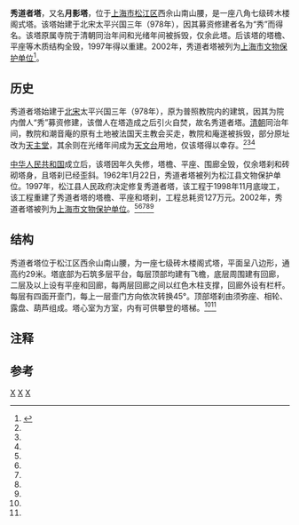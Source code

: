 {{文物保护单位
| 级别 = 省级
| 省区市 = 上海市
| 名称 = 秀道者塔
| 图片 = Xiudaozheta.jpg
| 编号 = 7-6
| 分类 = 古建筑
| 时代 = [[北宋|北宋]]
| 所在 = [[上海市|上海市]][[松江区|松江区]]
| 登录 = 2002年4月27日
}}
'''秀道者塔'''，又名'''月影塔'''，位于[[上海市|上海市]][[松江区|松江区]]西佘山南山腰，是一座八角七级砖木楼阁式塔。该塔始建于北宋太平兴国三年（978年），因其募资修建者名为“秀”而得名。该塔原属寺院于清朝同治年间和光绪年间被拆毁，仅余此塔。后该塔的塔檐、平座等木质结构全毁，1997年得以重建。2002年，秀道者塔被列为[[上海市文物保护单位|上海市文物保护单位]]<ref>{{Cite book|title=中国文物地图集 上海分册|last=国家文物局主编|publisher=北京：[[中华地图学社|中华地图学社]]|year=2017.01|isbn=978-7-80031-643-2|pages=136-140}}</ref>。
==历史==
秀道者塔始建于[[北宋|北宋]]太平兴国三年（978年），原为普照教院内{{efn|1=一说为潮音庵内<ref name="one"/>。}}的建筑，因其为院内僧人“秀”募资修建，该僧人在塔造成之后引火自焚，故名秀道者塔。[[清朝|清朝]]同治年间，教院和潮音庵的原有土地被法国天主教会买走，教院和庵遂被拆毁，部分原址改为[[佘山进教之佑圣母大殿|天主堂]]，其余则在光绪年间成为[[佘山天文台|天文台]]用地，仅该塔得以幸存。<ref name="one"/><ref name="two"/><ref name="four"/>

[[中华人民共和国|中华人民共和国]]成立后，该塔因年久失修，塔檐、平座、围廊全毁，仅余塔刹和砖砌塔身，且塔刹已经歪斜。1962年1月22日，秀道者塔被列为松江县文物保护单位。1997年，松江县人民政府决定修复秀道者塔，该工程于1998年11月底竣工，该工程重建了秀道者塔的塔檐、平座和塔刹，工程总耗资127万元。2002年，秀道者塔被列为[[上海市文物保护单位|上海市文物保护单位]]。<ref name="one"/><ref name="two"/><ref name="four"/><ref name="six"/><ref name="seven"/>
==结构==
秀道者塔位于松江区西佘山南山腰，为一座七级砖木楼阁式塔，平面呈八边形，通高约29米。塔底部为石筑多层平台，每层顶部均建有飞檐，底层周围建有回廊，二层及以上设有平座和回廊，每两层回廊之间以红色木柱支撑，回廊外设有栏杆。每层有四面开壸门，每上一层壸门方向依次转换45°。顶部塔刹由须弥座、相轮、露盘、葫芦组成。塔心室为方室，内有可供攀登的塔梯。<ref name="one"/><ref name="three"/>{{r|five|page=108}}
==注释==
{{notelist}}
==参考==
{{reflist|2|refs=
<ref name="one">{{cite news |language = zh-cn |url = http://www.shtong.gov.cn/newsite/node2/node2245/node4467/node20332/node20424/node63794/userobject1ai15820.html |title = 上海文物博物馆志·第一编 文物古迹·第六章 建筑·第一节 塔·秀道者塔 |publisher = 上海地方志办公室 |date = 2015-03-28 |accessdate = 2018-02-09 |deadurl = no |archiveurl = https://web.archive.org/web/20140714212344/http://www.shtong.gov.cn/newsite/node2/node2245/node4467/node20332/node20424/node63794/userobject1ai15820.html |archivedate = 2014-07-14 }}</ref>
<ref name="two">{{cite news |language = zh-cn |url = http://www.shtong.gov.cn/newsite/node2/node2245/node75195/node75200/node75235/node75247/userobject1ai91027.html |title = 上海宗教志·第一编 佛教·第二章 塔、碑、幢、寺藏文物·第一节 塔·秀道者塔 |publisher = 上海地方志办公室 |date = 2015-03-28 |accessdate = 2018-02-09 |deadurl = no |archiveurl = https://web.archive.org/web/20150402160839/http://www.shtong.gov.cn/newsite/node2/node2245/node75195/node75200/node75235/node75247/userobject1ai91027.html |archivedate = 2015-04-02 }}</ref>
<ref name="three">{{cite news |language = zh-cn |url = http://www.shtong.gov.cn/newsite/node2/node2245/node70862/node70872/node70941/node70945/userobject1ai73759.html |title = 上海地名志·第六篇 经济文化地名·第二章 文化类·第四节 古建筑·护珠塔 |publisher = 上海地方志办公室 |date = 2015-03-28 |accessdate = 2018-02-09 |deadurl = no |archiveurl = https://web.archive.org/web/20150924124931/http://www.shtong.gov.cn/newsite/node2/node2245/node70862/node70872/node70941/node70945/userobject1ai73759.html |archivedate = 2015-09-24 }}</ref>
<ref name="four">{{cite news |language = zh-cn |url = http://www.shtong.gov.cn/newsite/node2/node4/node2250/songjiang/node47261/node47266/node61842/userobject1ai33584.html |title = 松江县志·第二十五卷 文物古迹·第二章 古建筑·第一节 幢、塔·秀道者塔 |publisher = 上海地方志办公室 |date = 2015-03-28 |accessdate = 2018-02-09 |deadurl = no |archiveurl = https://web.archive.org/web/20150402162541/http://www.shtong.gov.cn/newsite/node2/node4/node2250/songjiang/node47261/node47266/node61842/userobject1ai33584.html |archivedate = 2015-04-02 }}</ref>
<ref name="five">{{Cite book | editor = 程鹏 | title = 中国古塔大观 | location = 合肥 | publisher = 合肥工业大学出版社 | date = 2015-05-01 | pages =336 | ISBN = 978-7-5650-0479-7 | accessdate = 2018-03-20 | quote = }}</ref>
<ref name="six">{{cite news |language = zh-cn |url = http://www.shtong.gov.cn/newsite/node2/node19828/node70632/node70671/node70806/userobject1ai72771.html |title = 上海年鉴2003·三十二、文化艺术·广播影视·（十二）文物、博物、考古 |publisher = 上海地方志办公室 |date = 2015-03-28 |accessdate = 2018-02-09 |deadurl = no |archiveurl = https://web.archive.org/web/20150118232757/http://www.shtong.gov.cn/Newsite/node2/node19828/node70632/node70671/node70806/userobject1ai72771.html |archivedate = 2015-01-18 }}</ref>
<ref name="seven">{{cite news |language = zh-cn |url = http://www.shtong.gov.cn/Newsite/node2/n108239/n132467/n132482/n132484/u1ai185099.html |title = 上海佘山国际旅游度假区志·第四章 旅游资源·第五节 环境保护 |publisher = 上海地方志办公室 |date = 2017-05-09 |accessdate = 2018-02-09 |deadurl = no |archiveurl = https://web.archive.org/web/20180713201819/http://www.shtong.gov.cn/Newsite/node2/n108239/n132467/n132482/n132484/u1ai185099.html |archivedate = 2018-07-13 }}</ref>
}}
{{上海市文物保护单位}}

[[Category:上海的塔|X]]
[[Category:楼阁式塔|X]]
[[Category:佘山|X]]